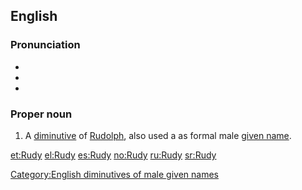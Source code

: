 {{also|rudy}}
==English==

===Pronunciation===
* {{IPA|/ˈɹuːdi/|lang=en}}
* {{homophones|rudy|rudie|lang=en}}
* {{rhymes|uːdi|lang=en}}

===Proper noun===
{{en-proper noun}}

# A [[diminutive]] of [[Rudolph]], also used a as formal male [[given name]].

[[Category:English diminutives of male given names]]

[[et:Rudy]]
[[el:Rudy]]
[[es:Rudy]]
[[no:Rudy]]
[[ru:Rudy]]
[[sr:Rudy]]